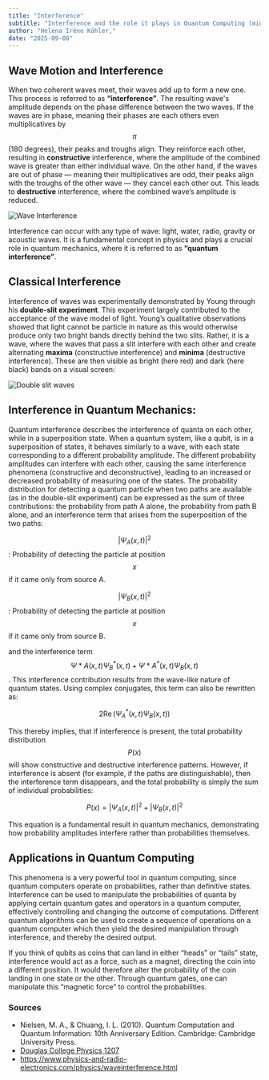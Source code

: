 ```yaml
---
title: "Interference"
subtitle: "Interference and the role it plays in Quantum Computing (middle)"
author: "Helena Iréne Köhler,"
date: "2025-09-08"
---
```


## Wave Motion and Interference

When two coherent waves meet, their waves add up to form a new one. This process is referred to as **“interference”**. The resulting wave's amplitude depends on the phase difference between the two waves. If the waves are in phase, meaning their phases are each others even multiplicatives by $$ \pi $$ (180 degrees), their peaks and troughs align. They reinforce each other, resulting in **constructive** interference, where the amplitude of the combined wave is greater than either individual wave. On the other hand, if the waves are out of phase — meaning their multiplicatives are odd, their peaks align with the troughs of the other wave — they cancel each other out. This leads to **destructive** interference, where the combined wave’s amplitude is reduced.

![Wave Interference](/posts/assets/entries/interference/waves_interference.png)

Interference can occur with any type of wave: light, water, radio, gravity or acoustic waves. It is a fundamental concept in physics and plays a crucial role in quantum mechanics, where it is referred to as **“quantum interference”**.

## Classical Interference

Interference of waves was experimentally demonstrated by Young through his **double-slit experiment**. This experiment largely contributed to the acceptance of the wave model of light. Young’s qualitative observations showed that light cannot be particle in nature as this would otherwise produce only two bright bands directly behind the two slits. Rather, it is a wave, where the waves that pass a slit interfere with each other and create alternating **maxima** (constructive interference) and **minima** (destructive interference). These are then visible as bright (here red) and dark (here black) bands on a visual screen:

![Double slit waves](/posts/assets/entries/interference/doubleslit_waves.png)

## Interference in Quantum Mechanics:

Quantum interference describes the interference of quanta on each other, while in a superposition state. When a quantum system, like a qubit, is in a superposition of states, it behaves similarly to a wave, with each state corresponding to a different probability amplitude. The different probability amplitudes can interfere with each other, causing the same interference phenomena (constructive and deconstructive), leading to an increased or decreased probability of measuring one of the states.
The probability distribution for detecting a quantum particle when two paths are available (as in the double-slit experiment) can be expressed as the sum of three contributions: the probability from path A alone, the probability from path B alone, and an interference term that arises from the superposition of the two paths:

$$ |\Psi_A(x,t)|^2 $$: Probability of detecting the particle at position $$x$$ if it came only from source A.

$$ |\Psi_B(x,t)|^2 $$: Probability of detecting the particle at position $$x$$ if it came only from source B.

and the interference term $$ \Psi*A(x,t)\Psi_B^*(x,t) + \Psi*A^*(x,t)\Psi_B(x,t) $$. This interference contribution results from the wave-like nature of quantum states.
Using complex conjugates, this term can also be rewritten as:

$$
2 \operatorname{Re} (\Psi_A^*(x,t) \Psi_B(x,t))
$$

This thereby implies, that if interference is present, the total probability distribution $$ P(x) $$ will show constructive and destructive interference patterns. However, if interference is absent (for example, if the paths are distinguishable), then the interference term disappears, and the total probability is simply the sum of individual probabilities:

$$
P(x) = |\Psi_A(x,t)|^2 + |\Psi_B(x,t)|^2
$$

This equation is a fundamental result in quantum mechanics, demonstrating how probability amplitudes interfere rather than probabilities themselves.

## Applications in Quantum Computing

This phenomena is a very powerful tool in quantum computing, since quantum computers operate on probabilities, rather than definitive states. Interference can be used to manipulate the probabilities of quanta by applying certain quantum gates and operators in a quantum computer, effectively controlling and changing the outcome of computations. Different quantum algorithms can be used to create a sequence of operations on a quantum computer which then yield the desired manipulation through interference, and thereby the desired output.

If you think of qubits as coins that can land in either “heads” or “tails” state, interference would act as a force, such as a magnet, directing the coin into a different position. It would therefore alter the probability of the coin landing in one state or the other. Through quantum gates, one can manipulate this “magnetic force” to control the probabilities.

### Sources

- Nielsen, M. A., & Chuang, I. L. (2010). Quantum Computation and Quantum Information: 10th Anniversary Edition. Cambridge: Cambridge University Press.
- [Douglas College Physics 1207](https://pressbooks.bccampus.ca/introductorygeneralphysics2phys1207/chapter/27-3-youngs-double-slit-experiment/)
- https://www.physics-and-radio-electronics.com/physics/waveinterference.html
